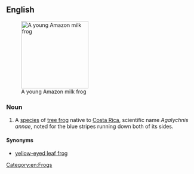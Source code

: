 ==English==
{{wikipedia}}
[[Image:Phrynohyas resinifictrix.jpg|180px|thumb|right|A young Amazon milk frog]]
===Noun===
{{en-noun|head=[[blue]]-[[sided]] [[leaf]] [[frog]]}}

# A [[species]] of [[tree frog]] native to [[Costa Rica]], scientific name ''Agalychnis annae'', noted for the blue stripes running down both of its sides.

====Synonyms====
* [[yellow-eyed leaf frog]]

[[Category:en:Frogs]]